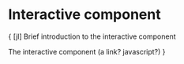 # Interactive component


{
[jl]
Brief introduction to the interactive component

The interactive component (a link? javascript?)
}
